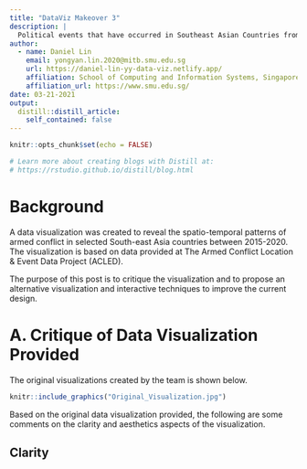 ```yaml
---
title: "DataViz Makeover 3"
description: |
  Political events that have occurred in Southeast Asian Countries from 2015 to 2020
author:
  - name: Daniel Lin 
    email: yongyan.lin.2020@mitb.smu.edu.sg
    url: https://daniel-lin-yy-data-viz.netlify.app/
    affiliation: School of Computing and Information Systems, Singapore Management University
    affiliation_url: https://www.smu.edu.sg/ 
date: 03-21-2021
output:
  distill::distill_article:
    self_contained: false
---
```


```r
knitr::opts_chunk$set(echo = FALSE)

# Learn more about creating blogs with Distill at:
# https://rstudio.github.io/distill/blog.html

```

# Background

A data visualization was created to reveal the spatio-temporal patterns of armed conflict in selected South-east Asia countries between 2015-2020. The visualization is based on data provided at The Armed Conflict Location & Event Data Project (ACLED).

The purpose of this post is to critique the visualization and to propose an alternative visualization and interactive techniques to improve the current design.

# A. Critique of Data Visualization Provided

The original visualizations created by the team is shown below.

```r
knitr::include_graphics("Original_Visualization.jpg")
```

Based on the original data visualization provided, the following are some comments on the clarity and aesthetics aspects of the visualization.


## Clarity


